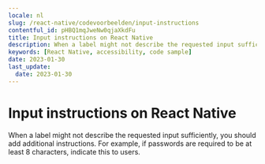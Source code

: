 ```yaml
---
locale: nl
slug: /react-native/codevoorbeelden/input-instructions
contentful_id: pHBQ1mqJweNw0qjaXkdFu
title: Input instructions on React Native
description: When a label might not describe the requested input sufficiently, you should add additional instructions.
keywords: [React Native, accessibility, code sample]
date: 2023-01-30
last_update:
  date: 2023-01-30
---
```


# Input instructions on React Native

When a label might not describe the requested input sufficiently, you should add additional instructions. For example, if passwords are required to be at least 8 characters, indicate this to users.

<CodeSample id="input-instructions" platform="react-native" locale="nl"/>
